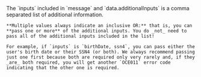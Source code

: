 
<Admonition type="warning" title="Inclusive OR">
    The `inputs` included in `message` and `data.additionalInputs` is a comma separated list of additional information. 
    
    **Multiple values always indicate an inclusive OR:** that is, you can **pass one or more** of the additional inputs. You do _not_ need to pass all of the additional inputs included in the list!

    For example, if `inputs` is `birthDate, ssn4`, you can pass either the user's birth date or their SSN4 (or both). We always recommend passing just one first because both are required only very rarely and, if they _are_ both required, you will get another `OCE011` error code indicating that the other one is required.
</Admonition>